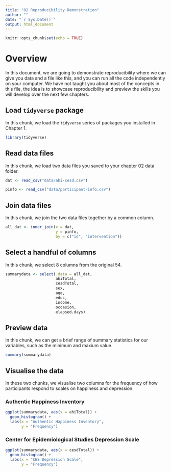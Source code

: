 ```yaml
---
title: "02 Reproducibility Demonstration"
author: ""
date: "`r Sys.Date()`"
output: html_document
---
```


```r
knitr::opts_chunk$set(echo = TRUE)
```

# Overview

In this document, we are going to demonstrate reproducibility where we can give you data and a file like this, and you can run all the code independently on your computer. We have not taught you about most of the concepts in this file, the idea is to showcase reproducibility and preview the skills you will develop over the next few chapters. 

## Load `tidyverse` package

In this chunk, we load the `tidyverse` series of packages you installed in Chapter 1. 

```r
library(tidyverse)
```

## Read data files

In this chunk, we load two data files you saved to your chapter 02 data folder. 

```r
dat <- read_csv("data/ahi-cesd.csv")

pinfo <- read_csv("data/participant-info.csv")
```

## Join data files

In this chunk, we join the two data files together by a common column. 

```r
all_dat <- inner_join(x = dat, 
                      y = pinfo, 
                      by = c("id", "intervention"))
```

## Select a handful of columns

In this chunk, we select 8 columns from the original 54. 

```r
summarydata <- select(.data = all_dat, 
                      ahiTotal, 
                      cesdTotal, 
                      sex, 
                      age, 
                      educ, 
                      income, 
                      occasion,
                      elapsed.days)
```

## Preview data

In this chunk, we can get a brief range of summary statistics for our variables, such as the minimum and maxium value. 

```r
summary(summarydata)
```

## Visualise the data

In these two chunks, we visualise two columns for the frequency of how participants respond to scales on happiness and depression. 

### Authentic Happiness Inventory

```r
ggplot(summarydata, aes(x = ahiTotal)) + 
  geom_histogram() + 
  labs(x = "Authentic Happiness Inventory",
       y = "Frequency")
```

### Center for Epidemiological Studies Depression Scale

```r
ggplot(summarydata, aes(x = cesdTotal)) + 
  geom_histogram() + 
  labs(x = "CES Depression Scale",
       y = "Frequency")
```

